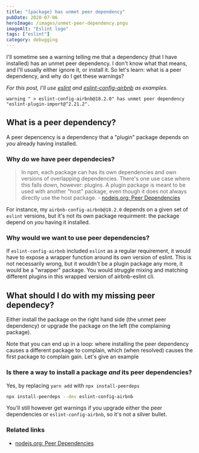 ```yaml
---
title: "[package] has unmet peer dependency"
pubDate: 2020-07-06
heroImage: /images/unmet-peer-dependency.pngu
imageAlt: "Eslint logo"
tags: ["eslint"]
category: debugging
---
```


I'll sometime see a warning telling me that a dependency (that I have installed) has an unmet peer dependency. I don't know what that means, and I'll usually either ignore it, or install it. So let's learn: what is a peer dependency, and why do I get these warnings?

_For this post, I'll use [eslint](https://www.npmjs.com/package/eslint) and [eslint-config-airbnb](https://www.npmjs.com/package/eslint-config-airbnb-base) as examples._

```
warning " > eslint-config-airbnb@18.2.0" has unmet peer dependency "eslint-plugin-import@^2.21.2".
```

## What is a peer dependency?

A peer depencency is a dependency that a "plugin" package depends on _you_ already having installed.

### Why do we have peer dependecies?

> In npm, each package can has its own dependencies and own versions of overlapping dependencies. There's one use case where this falls down, however: plugins. A plugin package is meant to be used with another "host" package, even though it does not always directly use the host package. - [nodejs.org: Peer Dependencies](https://nodejs.org/en/blog/npm/peer-dependencies/)

For instance, my `airbnb-config-airbnb@18.2.0` depends on a given set of `eslint` versions, but it's not its own package requirment: the package depend on _you_ having it installed.

### Why would we want to use peer dependencies?

If `eslint-config-airbnb` included `eslint` as a regular requirement, it would have to expose a wrapper function around its own version of eslint. This is not necessarily wrong, but it wouldn't be a plugin package any more, it would be a "wrapper" package. You would struggle mixing and matching different plugins in this wrapped version of airbnb-eslint cli.

## What should I do with my missing peer dependecy?

Either install the package on the right hand side (the unmet peer dependency) or upgrade the package on the left (the complaining package).

Note that you can end up in a loop: where installing the peer dependency causes a different package to complain, which (when resolved) causes the first package to complain gain. Let's give an example

### Is there a way to install a package _and_ its peer dependencies?

Yes, by replacing `yarn add` with `npx install-peerdeps`

```bash
npx install-peerdeps --dev eslint-config-airbnb
```

You'll still however get warnings if you upgrade either the peer dependencies or `eslint-config-airbnb`, so it's not a silver bullet.

### Related links

- [nodejs.org: Peer Dependencies](https://nodejs.org/en/blog/npm/peer-dependencies/)

